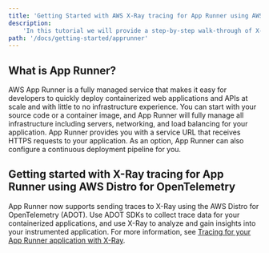 ```yaml
---
title: 'Getting Started with AWS X-Ray tracing for App Runner using AWS Distro for OpenTelemetry'
description:
    'In this tutorial we will provide a step-by-step walk-through of X-Ray tracing for App Runner using AWS Distro for OpenTelemetry.'
path: '/docs/getting-started/apprunner'
---
```



<SectionSeparator />

## What is App Runner?

AWS App Runner is a fully managed service that makes it easy for developers to quickly deploy containerized web applications and APIs at scale and with little to no infrastructure experience. You can start with your source code or a container image, and App Runner will fully manage all infrastructure including servers, networking, and load balancing for your application. App Runner provides you with a service URL that receives HTTPS requests to your application. As an option, App Runner can also configure a continuous deployment pipeline for you.

<SectionSeparator />

## Getting started with X-Ray tracing for App Runner using AWS Distro for OpenTelemetry

App Runner now supports sending traces to X-Ray using the AWS Distro for OpenTelemetry (ADOT). Use ADOT SDKs to collect trace data for your containerized applications, and use X-Ray to analyze and gain insights into your instrumented application. For more information, see [Tracing for your App Runner application with X-Ray](https//docs.aws.amazon.com/apprunner/latest/dg/monitor-xray.html). 
